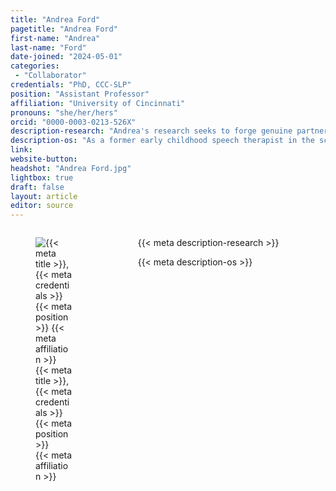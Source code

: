 ```yaml
---
title: "Andrea Ford"
pagetitle: "Andrea Ford"
first-name: "Andrea"
last-name: "Ford"
date-joined: "2024-05-01"
categories:
 - "Collaborator"
credentials: "PhD, CCC-SLP"
position: "Assistant Professor"
affiliation: "University of Cincinnati"
pronouns: "she/her/hers"
orcid: "0000-0003-0213-526X"
description-research: "Andrea's research seeks to forge genuine partnerships between educators and researchers to drive the use of evidence-based communication strategies that enhance communication skills in young children with language delays and disabilities. Additionally, Andrea is focused on ensuring the reliability of our outcome measurements by applying generalizability theory, aiming to produce robust, consistent data that support intervention effectiveness."
description-os: "As a former early childhood speech therapist in the schools, Andrea is passionate about making her work—and that of others—openly available and accessible for everyone to use."
link: 
website-button:
headshot: "Andrea Ford.jpg"
lightbox: true
draft: false
layout: article
editor: source
---
```


:::::: columns
::: {.column width="30%"}
![{{< meta title >}}, {{< meta credentials >}}<br>{{< meta position >}}<br>{{< meta affiliation >}}]({{< meta headshot >}})
:::

::: {.column width="5%"}
:::

::: {.column width="65%"}
{{< meta description-research >}}

{{< meta description-os >}}
:::
::::::
